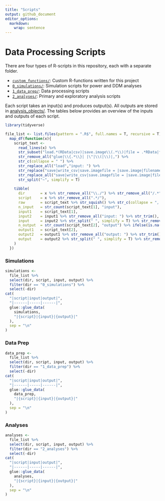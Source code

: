 ```yaml
---
title: "Scripts"
output: github_document
editor_options: 
  markdown: 
    wrap: sentence
---
```


# Data Processing Scripts

There are four types of R-scripts in this repository, each with a separate folder.

-   [`custom_functions/`](https://github.com/stefanvermeent/abcd_ddm/tree/main/scripts/custom_functions): Custom R-functions written for this project
-   [`0_simulations/`](https://github.com/stefanvermeent/abcd_ddm/tree/main/scripts/0_simulations): Simulation scripts for power and DDM analyses
-   [`1_data_prep/`](https://github.com/stefanvermeent/abcd_ddm/tree/main/scripts/1_data_prep): Data processing scripts
-   [`2_analyses/`](https://github.com/stefanvermeent/abcd_ddm/tree/main/scripts/2_analyses): Primary and exploratory analysis scripts

Each script takes an input(s) and produces output(s).
All outputs are stored in [analysis_objects/](https://github.com/stefanvermeent/abcd_ddm/tree/main/analysis_objects).
The tables below provides an overview of the inputs and outputs of each script.

```r
library(tidyverse)
```


```r

file_list <- list.files(pattern = ".R$", full.names = T, recursive = T) %>% 
  map_df(function(x){
    script_text <- 
      read_lines(x) %>% 
      str_subset("load.*(RData|csv)|save.image\\(.*\\)|file = .*RData|filename = .*pdf|write_csv.*csv") %>% 
      str_remove_all("glue|\\{.*\\}| |\"|\\(|\\)|,") %>% 
      str_c(collapse = " ") %>% 
      str_replace_all("load","input: ") %>% 
      str_replace("save|write_csv|save.imagefile = |save.image|filename = |file = ","~output: ") %>% 
      str_replace_all("save|write_csv|save.imagefile = |save.image|filename = |file = ","output: ") %>% 
      str_split("~", simplify = T)
    
    tibble(
      dir       = x %>% str_remove_all("\\./") %>% str_remove_all("/.*") %>% str_remove("^\\d-"),
      script    = x %>% str_remove_all(".*/"),
      raw       = script_text %>% str_squish() %>% str_c(collapse = ", "),
      n_input   = str_count(script_text[1], "input"),
      input1    = script_text[1],
      input2    = input1 %>% str_remove_all("input: ") %>% str_trim(),
      input     = input2 %>% str_split(" ", simplify = T) %>% str_remove_all(".*/") %>% str_c(collapse = "<br> ") %>% ifelse(. == "<br> ","",.),
      n_output  = str_count(script_text[2], "output") %>% ifelse(is.na(.), 0, .),
      output1   = script_text[2],
      output2   = output1 %>% str_remove_all("output: ") %>% str_trim(),
      output    = output2 %>% str_split(" ", simplify = T) %>% str_remove_all(".*/") %>% str_c(collapse = "<br> ") %>%  ifelse(. == "<br> NA","",.)
    )
  }) 

```


### Simulations

```r
simulations <- 
  file_list %>% 
  select(dir, script, input, output) %>% 
  filter(dir == "0_simulations") %>% 
  select(-dir) 
cat(
  "|script|input|output|",
  "|------|-----|------|",
  glue::glue_data(
    simulations,
    "|{script}|{input}|{output}|"
  ),
  sep = "\n"
)
```

### Data Prep

```r
data_prep <- 
  file_list %>% 
  select(dir, script, input, output) %>% 
  filter(dir == "1_data_prep") %>% 
  select(-dir) 
cat(
  "|script|input|output|",
  "|------|-----|------|",
  glue::glue_data(
    data_prep,
    "|{script}|{input}|{output}|"
  ),
  sep = "\n"
)
```

### Analyses

```r
analyses <- 
  file_list %>% 
  select(dir, script, input, output) %>% 
  filter(dir == "2_analyses") %>% 
  select(-dir)
cat(
  "|script|input|output|",
  "|------|-----|------|",
  glue::glue_data(
    analyses,
    "|{script}|{input}|{output}|"
  ),
  sep = "\n"
)
```